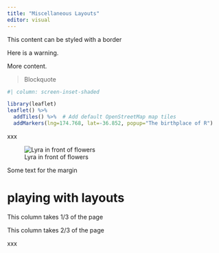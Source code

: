 ```yaml
---
title: "Miscellaneous Layouts"
editor: visual
---
```


::: {.border}
This content can be styled with a border
:::

::::: {#special .sidebar}

::: {.warning}
Here is a warning.
:::

More content.
:::::

> Blockquote

```r
#| column: screen-inset-shaded

library(leaflet)
leaflet() %>%
  addTiles() %>%  # Add default OpenStreetMap map tiles
  addMarkers(lng=174.768, lat=-36.852, popup="The birthplace of R")
```

xxx 

::: {.column-margin}
![Lyra in front of flowers](images/lyra_flowers.jpg)

:::

::: {.column-margin}
Some text for the margin
:::

# playing with layouts
::: {.grid}

::: {.g-col-4}
This column takes 1/3 of the page
:::

::: {.g-col-8}
This column takes 2/3 of the page
:::

:::

xxx